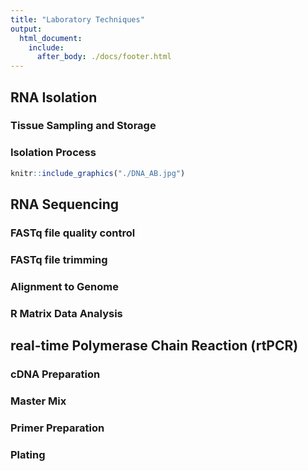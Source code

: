 ---
title: "Laboratory Techniques"
output: 
  html_document:
    include:
      after_body: ./docs/footer.html
---

<div class = "row">

<div class = "col-md-6">
## RNA Isolation

### Tissue Sampling and Storage

### Isolation Process
</div>

<div class = "col-md-6">
```{r DNA, out.width='40%', fig.align='center', echo=FALSE}
knitr::include_graphics("./DNA_AB.jpg")
```
</div>
</div>

## RNA Sequencing

### FASTq file quality control
### FASTq file trimming
### Alignment to Genome
### R Matrix Data Analysis

## real-time Polymerase Chain Reaction (rtPCR)

### cDNA Preparation
### Master Mix
### Primer Preparation
### Plating
